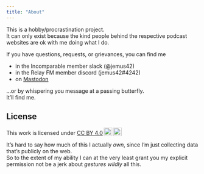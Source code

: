 ```yaml
---
title: "About"
---
```


This is a hobby/procrastination project.  
It can only exist because the kind people behind the respective podcast websites are ok with me doing what I do.

If you have questions, requests, or grievances, you can find me 

- in the Incomparable member slack (@jemus42)
- in the Relay FM member discord (jemus42#4242)
- on [Mastodon](https://norden.social/@jemsu)

...or by whispering you message at a passing butterfly.  
It'll find me.

## License

<p xmlns:cc="http://creativecommons.org/ns#" >This work is licensed under <a href="http://creativecommons.org/licenses/by/4.0/?ref=chooser-v1" target="_blank" rel="license noopener noreferrer" style="display:inline-block;">CC BY 4.0<img style="height:22px!important;margin-left:3px;vertical-align:text-bottom;" src="https://mirrors.creativecommons.org/presskit/icons/cc.svg?ref=chooser-v1"><img style="height:22px!important;margin-left:3px;vertical-align:text-bottom;" src="https://mirrors.creativecommons.org/presskit/icons/by.svg?ref=chooser-v1"></a></p>

It's hard to say how much of this I actually _own_, since I'm just collecting data that's publicly on the web.  
So to the extent of my ability I can at the very least grant you my explicit permission not be a jerk about *gestures wildly* all this.

